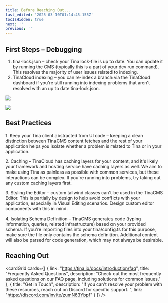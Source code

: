 ```yaml
---
title: Before Reaching Out...
last_edited: '2025-03-10T01:14:45.155Z'
tocIsHidden: true
next: ''
previous: ''
---
```


## First Steps – Debugging

1. tina-lock.json – check your Tina lock-file is up to date. You can update it by running the CMS (typically this is a part of your dev run command). This resolves the majority of user issues related to indexing.
2. TinaCloud indexing – you can re-index a branch via the TinaCloud dashboard if you're still running into indexing problems that aren't resolved with an up to date tina-lock.json.

![](/img/docs/SCR-20250310-jybh.png)

![](/img/docs/SCR-20250310-jylo.png)

## Best Practices

1\. Keep your Tina client abstracted from UI code – keeping a clean distinction between TinaCMS content fetches and the rest of your application helps you isolate whether a problem is related to Tina or in your application.

2\. Caching – TinaCloud has caching layers for your content, and it's likely your framework and hosting service have caching layers as well. We aim to make using Tina as painless as possible with common services, but these interactions can be complex. If you're running into problems, try taking out any custom caching layers first.

3\. Styling the Editor – custom tailwind classes can't be used in the TinaCMS Editor. This is partially by design to help avoid conflicts with your application, especially in Visual Editing scenarios. Design custom editor components with this in mind.

4\. Isolating Schema Definition – TinaCMS generates code (typing information, queries, related infrastructure) based on your provided schema. If you're importing files into your tina/config.ts  for this purpose, make sure the file only contains the schema definition. Additional content will also be parsed for code generation, which may not always be desirable.

## Reaching Out

<cardGrid
  cards={[
    {
      link: "https://tina.io/docs/introduction/faq",
      title: "Frequently Asked Questions",
      description:
        "Check out the most frequently asked questions on our FAQ page, including solutions for common issues."
    },
    {
      title: "Get in Touch",
      description:
        "If you can't resolve your problem with these resources, reach out on Discord for specific support. ",
      link: "https://discord.com/invite/zumN63Ybpf"
    }
  ]}
/>
